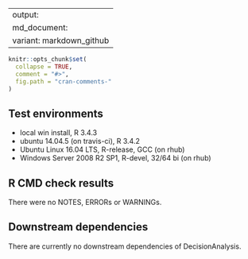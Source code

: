
---
output:
  md_document:
    variant: markdown_github
---

<!-- cran-comments.md is generated from cran-comments.Rmd. Please edit that file -->

```r
knitr::opts_chunk$set(
  collapse = TRUE,
  comment = "#>",
  fig.path = "cran-comments-"
)
```


## Test environments
* local win install, R 3.4.3
* ubuntu 14.04.5 (on travis-ci), R 3.4.2
* Ubuntu Linux 16.04 LTS, R-release, GCC (on rhub)
* Windows Server 2008 R2 SP1, R-devel, 32/64 bi (on rhub)

## R CMD check results
There were no NOTES, ERRORs or WARNINGs.

## Downstream dependencies
There are currently no downstream dependencies of DecisionAnalysis.